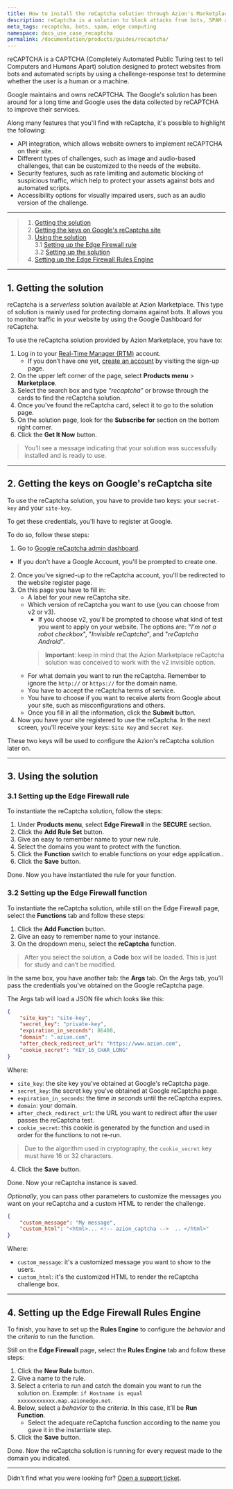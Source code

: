 ```yaml
---
title: How to install the reCaptcha solution through Azion's Marketplace
description: reCaptcha is a solution to block attacks from bots, SPAM and others.
meta_tags: recaptcha, bots, spam, edge computing
namespace: docs_use_case_recaptcha
permalink: /documentation/products/guides/recaptcha/
---
```


reCAPTCHA is a CAPTCHA (Completely Automated Public Turing test to tell Computers and Humans Apart) solution designed to protect websites from bots and automated scripts by using a challenge-response test to determine whether the user is a human or a machine.

Google maintains and owns reCAPTCHA. The Google's solution has been around for a long time and Google uses the data collected by reCAPTCHA to improve their services.

Along many features that you'll find with reCaptcha, it's possible to highlight the following:

- API integration, which allows website owners to implement reCAPTCHA on their site.
- Different types of challenges, such as image and audio-based challenges, that can be customized to the needs of the website.
- Security features, such as rate limiting and automatic blocking of suspicious traffic, which help to protect your assets against bots and automated scripts.
- Accessibility options for visually impaired users, such as an audio version of the challenge.

---

> 1. [Getting the solution](#getting-solution)
> 2. [Getting the keys on Google's reCaptcha site](#getting-keys)
> 3. [Using the solution](#using-solution)\
> 3.1 [Setting up the Edge Firewall rule](#edge-firewall-rule)\
> 3.2 [Setting up the solution](#edge-firewall-function)
> 4. [Setting up the Edge Firewall Rules Engine](#rules-engine)

---

## 1. Getting the solution

reCaptcha is a *serverless* solution available at Azion Marketplace. This type of solution is mainly used for protecting domains against bots. It allows you to monitor traffic in your website by using the Google Dashboard for reCaptcha.

To use the reCaptcha solution provided by Azion Marketplace, you have to:

1. Log in to your [Real-Time Manager (RTM)](https://manager.azion.com/) account.
    - If you don’t have one yet, [create an account](https://manager.azion.com/signup/) by visiting the sign-up page.
2. On the upper left corner of the page, select **Products menu** > **Marketplace**.
3. Select the search box and type *“recaptcha”* or browse through the cards to find the reCaptcha solution.
4. Once you’ve found the reCaptcha card, select it to go to the solution page.
5. On the solution page, look for the **Subscribe for** section on the bottom right corner.
6. Click the **Get It Now** button.

> You’ll see a message indicating that your solution was successfully installed and is ready to use.

---

## 2. Getting the keys on Google's reCaptcha site

To use the reCaptcha solution, you have to provide two keys: your `secret-key` and your `site-key`. 

To get these credentials, you'll have to register at Google. 

To do so, follow these steps:

1. Go to [Google reCaptcha admin dashboard](https://developers.google.com/recaptcha).
 - If you don't have a Google Account, you'll be prompted to create one.
2. Once you've signed-up to the reCaptcha account, you'll be redirected to the website register page.
3. On this page you have to fill in:
    - A label for your new reCaptcha site.
    - Which version of reCaptcha you want to use (you can choose from v2 or v3).
        - If you choose v2, you'll be prompted to choose what kind of test you want to apply on your website. The options are: "*I'm not a robot checkbox*", "*Invisible reCaptcha*", and "*reCaptcha Android*".
        > **Important**: keep in mind that the Azion Marketplace reCaptcha solution was conceived to work with the v2 invisible option.
    - For what domain you want to run the reCaptcha. Remember to ignore the `http://` or `https://` for the domain name.
    - You have to accept the reCaptcha terms of service.
    - You have to choose if you want to receive alerts from Google about your site, such as misconfigurations and others.
    - Once you fill in all the information, click the **Submit** button.
4. Now you have your site registered to use the reCaptcha. In the next screen, you'll receive your keys: `Site Key` and `Secret Key`.

These two keys will be used to configure the Azion's reCaptcha solution later on.

---

## 3. Using the solution

### 3.1 Setting up the Edge Firewall rule

To instantiate the reCaptcha solution, follow the steps:

1. Under **Products menu**, select **Edge Firewall** in the **SECURE** section.
2. Click the **Add Rule Set** button.
3. Give an easy to remember name to your new rule.
3. Select the domains you want to protect with the function.
4. Click the **Function** switch to enable functions on your edge application..
5. Click the **Save** button.

Done. Now you have instantiated the rule for your function.

### 3.2 Setting up the Edge Firewall function

To instantiate the reCaptcha solution, while still on the Edge Firewall page, select the **Functions** tab and follow these steps:

1. Click the **Add Function** button.
2. Give an easy to remember name to your instance.
3. On the dropdown menu, select the **reCaptcha** function.

> After you select the solution, a **Code** box will be loaded. This is just for study and can’t be modified.

In the same box, you have another tab: the **Args** tab. On the Args tab, you’ll pass the credentials you've obtained on the Google reCaptcha page.

The Args tab will load a JSON file which looks like this:

```json
{
    "site_key": "site-key",
    "secret_key": "private-key",
    "expiration_in_seconds": 86400,
    "domain": ".azion.com",
    "after_check_redirect_url": "https://www.azion.com",
    "cookie_secret": "KEY_16_CHAR_LONG"
}
```

Where:
- `site_key`: the site key you've obtained at Google's reCaptcha page.
- `secret_key`: the secret key you've obtained at Google reCaptcha page.
- `expiration_in_seconds`: the time *in seconds* until the reCaptcha expires.
- `domain`: your domain.
- `after_check_redirect_url`: the URL you want to redirect after the user passes the reCaptcha test.
- `cookie_secret`: this cookie is generated by the function and used in order for the functions to not re-run. 

> Due to the algorithm used in cryptography, the `cookie_secret` key must have 16 or 32 characters.

4. Click the **Save** button.

Done. Now your reCaptcha instance is saved.

*Optionally*, you can pass other parameters to customize the messages you want on your reCaptcha and a custom HTML to render the challenge.

```json
{
    "custom_message": "My message",
    "custom_html": "<html>... <!-- azion_captcha -->  .. </html>"
}
```

Where:
- `custom_message`: it's a customized message you want to show to the users.
- `custom_html`: it's the customized HTML to render the reCaptcha challenge box.

---

## 4. Setting up the Edge Firewall Rules Engine

To finish, you have to set up the **Rules Engine** to configure the *behavior* and the *criteria* to run the function.

Still on the **Edge Firewall** page, select the **Rules Engine** tab and follow these steps:

1. Click the **New Rule** button.
2. Give a name to the rule.
3. Select a criteria to run and catch the domain you want to run the solution on. Example: `if Hostname is equal xxxxxxxxxxxx.map.azionedge.net`.
4. Below, select a *behavior* to the *criteria*. In this case, it’ll be **Run Function**. 
    - Select the adequate reCaptcha function according to the name you gave it in the instantiate step.
5. Click the **Save** button.

Done. Now the reCaptcha solution is running for every request made to the domain you indicated.

---

Didn’t find what you were looking for? [Open a support ticket](https://tickets.azion.com/).
